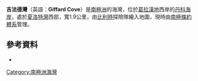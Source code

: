 {{coord|64|37|S|61|42|W|display=title}}

'''吉法德灣'''（英語：'''Giffard Cove'''）是[[南極洲|南極洲]]的海灣，位於[[葛拉漢地|葛拉漢地]]西岸的[[丹科海岸|丹科海岸]]，處於[[夏洛特灣|夏洛特灣]]西部，寬1.9公里，由[[比利時|比利時]]探險隊繪入地圖，現時由[[南極條約體系|南極條約體系]]管理。

==參考資料==
*{{usgs-gazetteer}}

{{DEFAULTSORT:Giffard Cove}}
[[Category:南極洲海灣|Category:南極洲海灣]]


{{DancoCoast-geo-stub}}